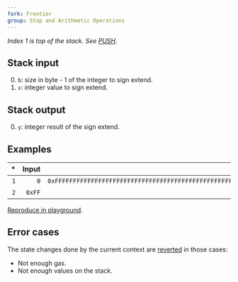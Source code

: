 ```yaml
---
fork: Frontier
group: Stop and Arithmetic Operations
---
```


*Index 1 is top of the stack. See [PUSH](/#60).*

## Stack input

0. `b`: size in byte - 1 of the integer to sign extend.
1. `x`: integer value to sign extend.

## Stack output

0. `y`: integer result of the sign extend.

## Examples

| * | Input | Output | * | * | Input | Output |
|--:|------:|-------:|--:|--:|------:|-------:|
| `1` | `0` | `0xFFFFFFFFFFFFFFFFFFFFFFFFFFFFFFFFFFFFFFFFFFFFFFFFFFFFFFFFFFFFFFFF` | * | `1` | `0` | `0x7F` |
| `2` | `0xFF` | | * | `2` | `0x7F` | |

[Reproduce in playground](/?unit=Wei&codeType=Mnemonic&code='z1~xFywwz2~x7y'~wPUSH1%200z%2F%2F%20Example%20yF~wSIGNEXTENDw%5Cn%01wyz~_).

## Error cases

The state changes done by the current context are [reverted](#FD) in those cases:
- Not enough gas.
- Not enough values on the stack.
